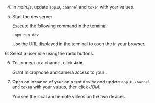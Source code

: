 <PlatformWrapper platform="web">
        
4.  In *main.js*, update `appID`, `channel` and `token` with your values.

5.  Start the dev server

    Execute the following command in the terminal:

    ``` terminal
     npm run dev
    ```

    Use the URL displayed in the terminal to open the <Vpl k="CLIENT" /> in your browser.

<ProductWrapper product="interactive-live-streaming">
6. Select a user role using the radio buttons.
</ProductWrapper>

6.  To connect to a channel, click **Join**.

    Grant microphone and camera access to your <Vpl k="CLIENT" />.

8.  Open an instance of your <Vpl k="CLIENT" /> on a test device and update `appID`, `channel` and `token` with your values, then click *JOIN*.

    You see the local and remote videos on the two devices.
</PlatformWrapper>
